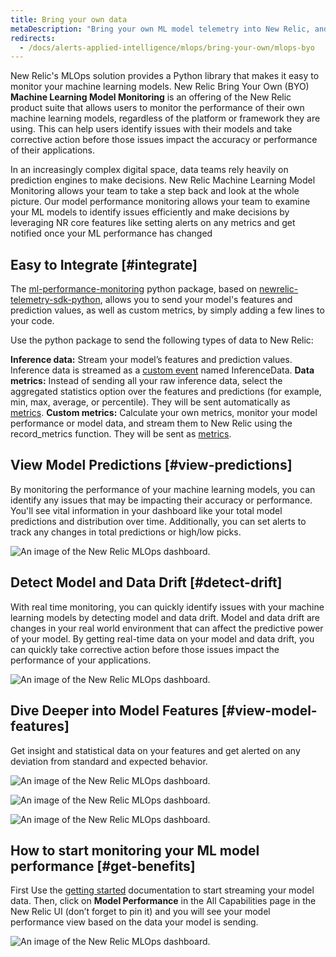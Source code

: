 ```yaml
---
title: Bring your own data
metaDescription: "Bring your own ML model telemetry into New Relic, and start getting value from your ML model data in just a few minutes"
redirects: 
  - /docs/alerts-applied-intelligence/mlops/bring-your-own/mlops-byo
---
```








New Relic's MLOps solution provides a Python library that makes it easy to monitor your machine learning models. New Relic Bring Your Own (BYO) **Machine Learning Model Monitoring** is an offering of the New Relic product suite that allows users to monitor the performance of their own machine learning models, regardless of the platform or framework they are using. This can help users identify issues with their models and take corrective action before those issues impact the accuracy or performance of their applications.

In an increasingly complex digital space, data teams rely heavily on prediction engines to make decisions. New Relic Machine Learning Model Monitoring allows your team to take a step back and look at the whole picture. Our model performance monitoring allows your team to examine your ML models to identify issues efficiently and make decisions by leveraging NR core features like setting alerts on any metrics and get notified once your ML performance has changed


## Easy to Integrate [#integrate]
The [ml-performance-monitoring](https://github.com/newrelic-experimental/ml-performance-monitoring) python package, based on [newrelic-telemetry-sdk-python](https://github.com/newrelic/newrelic-telemetry-sdk-python)​​, allows you to send your model's features and prediction values, as well as custom metrics, by simply adding a few lines to your code.

Use the python package to send the following types of data to New Relic:

**Inference data:** Stream your model’s features and prediction values. Inference data is streamed as a [custom event](https://docs.newrelic.com/docs/data-apis/ingest-apis/introduction-event-api/) named InferenceData.
**Data metrics:** Instead of sending all your raw inference data, select the aggregated statistics option over the features and predictions (for example, min, max, average, or percentile). They will be sent automatically as [metrics](https://docs.newrelic.com/docs/data-apis/ingest-apis/metric-api/introduction-metric-api/).
**Custom metrics:** Calculate your own metrics, monitor your model performance or model data, and stream them to New Relic using the record_metrics function. They will be sent as [metrics](https://docs.newrelic.com/docs/data-apis/ingest-apis/metric-api/introduction-metric-api/).

## View Model Predictions [#view-predictions]
By monitoring the performance of your machine learning models, you can identify any issues that may be impacting their accuracy or performance. You'll see vital information in your dashboard like your total model predictions and distribution over time. Additionally, you can set alerts to track any changes in total predictions or high/low picks.

<img
  title="An image of the model performance and predictions in New Relic"
  alt="An image of the New Relic MLOps dashboard."
  src={modelperformancemonitoringPredictions}
/>
 
## Detect Model and Data Drift [#detect-drift]
With real time monitoring, you can quickly identify issues with your machine learning models by detecting model and data drift. Model and data drift are changes in your real world environment that can affect the predictive power of your model. By getting real-time data on your model and data drift, you can quickly take corrective action before those issues impact the performance of your applications.

<img
  title="An image of the model and data drift in New Relic"
  alt="An image of the New Relic MLOps dashboard."
  src={modelperformancemonitoringPerformanceDrift}
/>

## Dive Deeper into Model Features [#view-model-features]
Get insight and statistical data on your features and get alerted on any deviation from standard and expected behavior.

<img
  title="An image of the model features in New Relic"
  alt="An image of the New Relic MLOps dashboard."
  src={modelperformancemonitoringModelFeatures}
/>

<img
  title="An image of the feature distribution in New Relic"
  alt="An image of the New Relic MLOps dashboard."
  src={modelperformancemonitoringFeatureDistribution}
/>

<img
  title="An image of the model count, missing values, and standard deviation in New Relic"
  alt="An image of the New Relic MLOps dashboard."
  src={modelperformancemonitoringStandardDeviation}
/>

## How to start monitoring your ML model performance [#get-benefits]

First Use the [getting started](https://docs.newrelic.com/docs/mlops/bring-your-own/getting-started-byo/) documentation to start streaming your model data. Then, click on **Model Performance** in the All Capabilities page in the New Relic UI (don’t forget to pin it) and you will see your model performance view based on the data your model is sending. 

<img
  title="An image of the model performance tab in the New Relic navigation menu"
  alt="An image of the New Relic MLOps dashboard."
  src={modelperformancemonitoringModelPerformanceTab}
/>